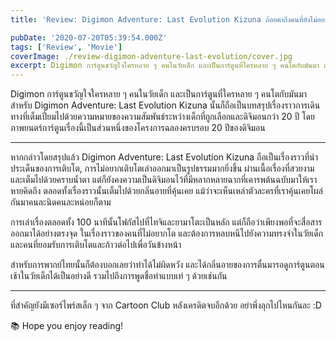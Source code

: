 ```yaml
---
title: 'Review: Digimon Adventure: Last Evolution Kizuna ถ้อยคำถึงคนที่ยังไม่อยากโต และหลบหนีไปอยู่ในความทรงจำของวัยเด็ก'

pubDate: '2020-07-20T05:39:54.000Z'
tags: ['Review', 'Movie']
coverImage: ./review-digimon-adventure-last-evolution/cover.jpg
excerpt: Digimon การ์ตูนขวัญใจใครหลาย ๆ คนในวัยเด็ก และเป็นการ์ตูนที่ใครหลาย ๆ คนโตกับมันมา สำหรับ Digimon Adventure Last Evolution Kizuna นั้นก็ถือเป็นบทสรุปเรื่องราวการเดินทางที่เต็มเปี่ยมไปด้วยความหมายของความสัมพันธ์ระหว่างเด็กที่ถูกเลือกและดิจิมอนกว่า 20 ปี โดยภาพยนตร์การ์ตูนเรื่องนี้เป็นส่วนหนึ่งของโครงการฉลองครบรอบ 20 ปีของดิจิมอน
---
```



Digimon การ์ตูนขวัญใจใครหลาย ๆ คนในวัยเด็ก และเป็นการ์ตูนที่ใครหลาย ๆ คนโตกับมันมา สำหรับ Digimon Adventure: Last Evolution Kizuna นั้นก็ถือเป็นบทสรุปเรื่องราวการเดินทางที่เต็มเปี่ยมไปด้วยความหมายของความสัมพันธ์ระหว่างเด็กที่ถูกเลือกและดิจิมอนกว่า 20 ปี โดยภาพยนตร์การ์ตูนเรื่องนี้เป็นส่วนหนึ่งของโครงการฉลองครบรอบ 20 ปีของดิจิมอน

---

หากกล่าวโดยสรุปแล้ว Digimon Adventure: Last Evolution Kizuna ถือเป็นเรื่องราวที่นำประเด็นของการเติบโต, การไม่อยากเติบโตเล่าออกมาเป็นรูปธรรมมากยิ่งขึ้น ผ่านเนื้อเรื่องที่สวยงามและเต็มไปด้วยคราบน้ำตา แต่ก็ยังคงความเป็นดิจิมอนไว้ที่มีหลากหลายฉากที่เคารพต้นฉบับมาให้เราหายคิดถึง ตลอดทั้งเรื่องราวนั้นเต็มไปด้วยกลิ่นอายที่คุ้นเคย แม้ว่าจะเห็นเหล่าตัวละครที่เราคุ้นเคยโผล่กันมาคนละนิดคนละหน่อยก็ตาม

การเล่าเรื่องตลอดทั้ง 100 นาทีนั้นโฟกัสไปที่ไทจิและยามาโตะเป็นหลัก แต่ก็ถือว่าเพียงพอที่จะสื่อสารออกมาได้อย่างตรงจุด ในเรื่องราวของคนที่ไม่อยากโต และต้องการหลบหนีไปยังความทรงจำในวัยเด็ก และคนที่ยอมรับการเติบโตและก้าวต่อไปเพื่อวันข้างหน้า

สำหรับการพากย์ไทยนั้นก็ต้องบอกเลยว่าทำได้ไม่ผิดหวัง และได้กลิ่นอายของการตื่นมารอดูการ์ตูนตอนเช้าในวัยเด็กได้เป็นอย่างดี รวมไปถึงการพูดชื่อท่าแบบเท่ ๆ ด้วยเช่นกัน

---

ที่สำคัญยังมีเซอร์ไพร์สเล็ก ๆ จาก Cartoon Club หลังเครดิตจบอีกด้วย อย่าพึ่งลุกไปไหนกันละ :D

<Callout type="tip" title="Thanks for reading">
  📚 Hope you enjoy reading!
</Callout>
